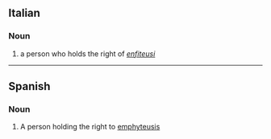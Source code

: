 ==Italian==

===Noun===
{{it-noun|mf|mpl=enfiteuti|fpl=enfiteute}}

# a person who holds the right of ''[[enfiteusi]]''

----

==Spanish==

===Noun===
{{es-noun|mf}}

# A person holding the right to [[emphyteusis]]